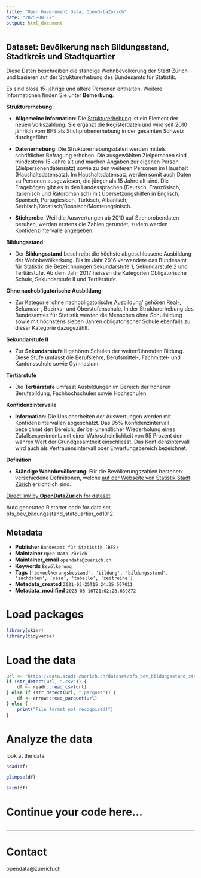 ```yaml
---
title: "Open Government Data, OpenDataZurich"
date: "2025-08-17"
output: html_document
---
```


## Dataset: Bevölkerung nach Bildungsstand, Stadtkreis und Stadtquartier

Diese Daten beschreiben die ständige Wohnbevölkerung der Stadt Zürich und basieren auf der Strukturerhebung des Bundesamts für Statistik.

Es sind bloss 15-jährige und ältere Personen enthalten. Weitere Informationen finden Sie unter **Bemerkung**.

**Strukturerhebung**

- **Allgemeine Information**: Die  [Strukturerhebung](https://www.bfs.admin.ch/bfs/de/home/statistiken/bevoelkerung/erhebungen/se.html) ist ein Element der neuen Volkszählung. Sie ergänzt die Registerdaten und wird seit 2010 jährlich vom BFS als Stichprobenerhebung in der gesamten Schweiz durchgeführt. 

- **Datenerhebung**: Die Strukturerhebungsdaten werden mittels schriftlicher Befragung erhoben. Die ausgewählten Zielpersonen sind mindestens 15 Jahre alt und machen Angaben zur eigenen Person (Zielpersonendatensatz) sowie zu den weiteren Personen im Haushalt (Haushaltsdatensatz). Im Haushaltsdatensatz werden somit auch Daten zu Personen ausgewiesen, die jünger als 15 Jahre alt sind. Die Fragebögen gibt es in den  Landessprachen (Deutsch, Französisch, Italienisch und Rätoromanisch) mit Übersetzungshilfen in Englisch, Spanisch, Portugiesisch, Türkisch, Albanisch, Serbisch/Kroatisch/Bosnisch/Montenegrinisch. 

- **Stichprobe**: Weil die Auswertungen ab 2010 auf Stichprobendaten beruhen, werden erstens die Zahlen gerundet, zudem werden Konfidenzintervalle angegeben.

 

[]()

**Bildungsstand**

- Der **Bildungsstand** beschreibt die höchste abgeschlossene Ausbildung der Wohnbevölkerkung. Bis im Jahr 2016 verwendete das Bundesamt für Statistik die Bezeichnungen Sekundarstufe 1, Sekundarstufe 2 und Tertiärstufe. Ab dem Jahr 2017 heissen die Kategorien Obligatorische Schule, Sekundarstufe II und Tertiärstufe.

 

[]()

**Ohne nachobligatorische Ausbildung**

- Zur Kategorie 'ohne nachobligatorische Ausbildung' gehören Real-, Sekundar-, Bezirks- und Oberstufenschule. In der Strukturerhebung des Bundesamtes für Statistik werden die Menschen ohne Schulbildung sowie mit höchstens sieben Jahren obligatorischer Schule ebenfalls zu dieser Kategorie dazugezählt.

 

[]()

**Sekundarstufe II**

- Zur **Sekundarstufe II** gehören Schulen der weiterführenden Bildung. Diese Stufe umfasst die Berufslehre, Berufsmittel-, Fachmittel- und Kantonsschule sowie Gymnasium.

 

[]()

**Tertiärstufe**

- Die **Tertiärstufe** umfasst Ausbildungen im Bereich der höheren Berufsbildung, Fachhochschulen sowie Hochschulen.

 

[]()

**Konfidenzintervalle**

- **Information**: Die Unsicherheiten der Auswertungen werden mit Konfidenzintervallen abgeschätzt. Das 95% Konfidenzintervall bezeichnet den Bereich, der bei unendlicher Wiederholung eines Zufallsexperiments mit einer Wahrscheinlichkeit von 95 Prozent den wahren Wert der Grundgesamtheit einschliesst. Das Konfidenzintervall wird auch als Vertrauensintervall oder Erwartungsbereich bezeichnet.


 

[]()

**Definition**

- **Ständige Wohnbevölkerung**: 
Für die Bevölkerungszahlen bestehen verschiedene Definitionen, welche [auf der Webseite von Statistik Stadt Zürich](https://www.stadt-zuerich.ch/de/politik-und-verwaltung/statistik-und-daten/daten/bevoelkerung/bestand-und-entwicklung/bevoelkerungsdefinition.html) ersichtlich sind.

 

[]()



[Direct link by **OpenDataZurich** for dataset](https://data.stadt-zuerich.ch/dataset/bfs_bev_bildungsstand_statquartier_od1012)

Auto generated R starter code for data set bfs_bev_bildungsstand_statquartier_od1012.

## Metadata

- **Publisher** `Bundesamt für Statistik (BFS)`
- **Maintainer** `Open Data Zürich`
- **Maintainer_email** `opendata@zuerich.ch`
- **Keywords** `Bevölk­erung`
- **Tags** `['bevoelkerungsbestand', 'bildung', 'bildungsstand', 'sachdaten', 'sasa', 'tabelle', 'zeitreihe']`
- **Metadata_created** `2021-03-25T15:24:35.567011`
- **Metadata_modified** `2025-08-16T21:02:28.639872`


# Load packages

```r
library(skimr)
library(tidyverse)
```

# Load the data

```r
url <- "https://data.stadt-zuerich.ch/dataset/bfs_bev_bildungsstand_statquartier_od1012/download/BIL101OD1012.csv"
if (str_detect(url, ".csv")) {
    df <- readr::read_csv(url)
} else if (str_detect(url, ".parquet")) {
    df <- arrow::read_parquet(url)
} else {
    print("File format not recognised!")
}
```

# Analyze the data

look at the data
```r
head(df)
```

```r
glimpse(df)
```

```r
skim(df)
```

# Continue your code here...

```r

```

------------------------------------------------------------------------

# Contact

opendata@zuerich.ch
